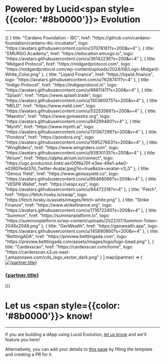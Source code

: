 
# Powered by Lucid<span style={{color: '#8b0000'}}> Evolution</span>
---

<div className="showcase-grid">
  {[
    {
      title: "Cardano Foundation - IBC",
      href: "https://github.com/cardano-foundation/cardano-ibc-incubator",
      logo: "https://avatars.githubusercontent.com/u/37078161?s=200&v=4"
    },
    {
      title: "EMURGO Academy",
      href: "https://education.emurgo.io",
      logo: "https://avatars.githubusercontent.com/u/36142236?s=200&v=4"
    },
    {
      title: "Midgard Protocol",
      href: "https://midgardprotocol.com",
      logo: "https://midgardprotocol.com/wp-content/uploads/2024/08/Logo-Midgard-White_Color.png"
    },
    {
      title: "Liqwid Finance",
      href: "https://liqwid.finance",
      logo: "https://avatars.githubusercontent.com/u/76267411?v=4"
    },
    {
      title: "Indigo Protocol",
      href: "https://indigoprotocol.io",
      logo: "https://avatars.githubusercontent.com/u/86611411?s=200&v=4"
    },
    {
      title: "Splash",
      href: "https://www.splash.trade",
      logo: "https://avatars.githubusercontent.com/u/150360075?s=200&v=4"
    },
    {
      title: "MELD",
      href: "https://www.meld.com",
      logo: "https://avatars.githubusercontent.com/u/53253566?s=200&v=4"
    },
    {
      title: "Maestro",
      href: "https://www.gomaestro.org",
      logo: "https://avatars.githubusercontent.com/u/84299480?v=4"
    },
    {
      title: "Mynth",
      href: "https://www.mynth.ai",
      logo: "https://avatars.githubusercontent.com/u/131367296?s=200&v=4"
    },
    {
      title: "Pondora",
      href: "https://pondora.org",
      logo: "https://avatars.githubusercontent.com/u/159527663?s=200&v=4"
    },
    {
      title: "WingRiders",
      href: "https://www.wingriders.com",
      logo: "https://avatars.githubusercontent.com/u/93930135?s=200&v=4"
    },
    {
      title: "Atrium",
      href: "https://alpha.atrium.io/connect",
      logo: "https://ugc.production.linktr.ee/00f8a70f-e3ee-49e1-a4e0-e03607edd37d_Twitter-Avatar.jpeg?io=true&size=avatar-v3_0"
    },
    {
      title: "Genius Yield",
      href: "https://www.geniusyield.co",
      logo: "https://avatars.githubusercontent.com/u/86468066?s=200&v=4"
    },
    {
      title: "VESPR Wallet",
      href: "https://vespr.xyz",
      logo: "https://avatars.githubusercontent.com/u/94472318?v=4"
    },
    {
      title: "Fetch",
      href: "https://fetch.hosky.io/swap",
      logo: "https://fetch.hosky.io/assets/images/fetch-white.png"
    },
    {
      title: "Strike Finance",
      href: "https://www.strikefinance.org",
      logo: "https://avatars.githubusercontent.com/u/171672240?s=200&v=4"
    },
    {
      title: "Summon",
      href: "https://summonplatform.io",
      logo: "https://summonplatform.io/wp-content/uploads/2022/07/Summon-Token-2048x2048.png"
    },
    {
      title: "GenWealth",
      href: "https://genwealth.app",
      logo: "https://avatars.githubusercontent.com/u/145890860?s=200&v=4"
    },
    {
      title: "BetttingADA",
      href: "https://preview.betttingada.com",
      logo: "https://preview.betttingada.com/assets/images/logo/logo-bead.png"
    },
    {
      title: "Cardexscan",
      href: "https://cardexscan.com/home",
      logo: "https://cardexscan.s3.us-east-1.amazonaws.com/cds_logo_vector_dark.png"
    }
  ].map((partner) => (
    <a 
      key={partner.title}
      href={partner.href}
      target="_blank"
      rel="noopener noreferrer"
      className="showcase-card"
    >
      <div className="logo-container">
        <img 
          src={partner.logo} 
          alt={partner.title}
          className="partner-logo"
        />
      </div>
      <h3>{partner.title}</h3>
    </a>
  ))}
</div>

<style jsx global>
{`
  .showcase-grid {
    display: grid;
    grid-template-columns: repeat(auto-fill, minmax(200px, 1fr));
    gap: 2rem;
    padding: 2rem 0;
  }

  .showcase-card {
    display: flex;
    flex-direction: column;
    align-items: center;
    padding: 1.5rem;
    border-radius: 8px;
    background: rgba(255, 255, 255, 0.05);
    transition: all 0.3s ease;
    text-decoration: none;
    color: inherit;
  }

  .showcase-card:hover {
    transform: translateY(-5px);
    background: rgba(255, 255, 255, 0.1);
  }

  .logo-container {
    width: 120px;
    height: 120px;
    display: flex;
    align-items: center;
    justify-content: center;
    margin-bottom: 1rem;
  }

  .partner-logo {
    max-width: 100%;
    max-height: 100%;
    object-fit: contain;
  }

  .showcase-card h3 {
    text-align: center;
    margin: 0;
    font-size: 1rem;
    font-weight: 500;
  }

  @media (max-width: 768px) {
    .showcase-grid {
      grid-template-columns: repeat(auto-fill, minmax(150px, 1fr));
      gap: 1rem;
    }

    .logo-container {
      width: 100px;
      height: 100px;
    }

    .showcase-card h3 {
      font-size: 0.9rem;
    }
  }
`}
</style>

<div style={{ marginBottom: "8rem" }}></div>

# Let us <span style={{color: '#8b0000'}}> know!</span>
---
If you are building a dApp using Lucid Evolution, [let us know](https://discord.gg/s89P9gpEff) and we'll feature you here!

Alternatively, you can add your details to [this page](https://github.com/Anastasia-Labs/lucid-evolution/blob/main/docs/pages/showcase.mdx) by filling the template and creating a PR for it.

